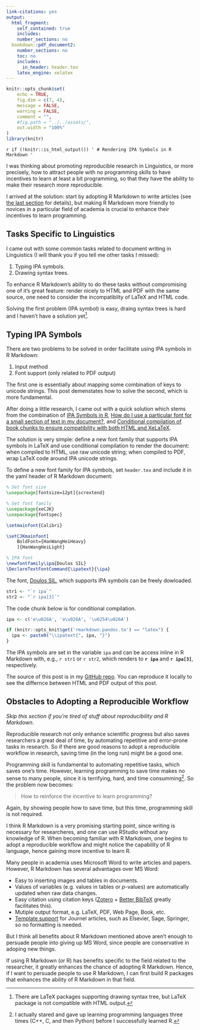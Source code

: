 ```yaml
---
link-citations: yes
output:
  html_fragment:
    self_contained: true
    includes:
    number_sections: no
  bookdown::pdf_document2:
    number_sections: no
    toc: no
    includes:
      in_header: header.tex
    latex_engine: xelatex
---
```

<!--For external images, set self_contained: false-->

<!--yaml
---
layout: post
mermaid: false
mathjax2: false
mathjax: false
highlight: true
title: "Rendering IPA Symbols in R Markdown"
description: ""
tags: [R, R Markdown, LaTeX]
---
yaml-->

```r
knitr::opts_chunk$set(
	echo = TRUE,
	fig.dim = c(7, 4),
	message = FALSE,
	warning = FALSE,
	comment = "",
	#fig.path = "../../assets/",
	out.width = "100%"
)
library(knitr)
```

`r if (!knitr::is_html_output()) '
# Rendering IPA Symbols in R Markdown
'`

I was thinking about promoting reproducible research in Linguistics, or more precisely, how to attract people with no programming skills to have incentives to learn at least a bit programming, so that they have the ability to make their research more reproducible.
<!--more-->

I arrived at the solution: start by adopting R Markdown to write articles (see [the last section](#obstacles-to-adopting-a-reproducible-workflow) for details),
but making R Markdown more friendly to novices in a particular field of academia is crucial to enhance their incentives to learn programming.

## Tasks Specific to Linguistics

I came out with some common tasks related to document writing in Linguistics (I will thank you if you tell me other tasks I missed):

1. Typing IPA symbols.
1. Drawing syntax trees.

To enhance R Markdown's ability to do these tasks without compromising one of it's great feature: render nicely to HTML and PDF with the same source, one need to consider the incompatiblity of LaTeX and HTML code.

Solving the first problem (IPA symbol) is easy, draing syntax trees is hard and I haven't have a solution yet[^tree].

## Typing IPA Symbols

There are two problems to be solved in order facilitate using IPA symbols in R Markdown:

1. Input method
1. Font support (only related to PDF output)

The first one is essentially about mapping some combination of keys to unicode strings.
This post demenstates how to solve the second, which is more fundamental.

After doing a little research, I came out with a quick solution which stems from the combination of [IPA Symbols in R](http://www.languagebits.com/phonetics-english/ipa-symbols-in-r/), [How do I use a particular font for a small section of text in my document?](https://tex.stackexchange.com/questions/25249/how-do-i-use-a-particular-font-for-a-small-section-of-text-in-my-document), and [Conditional compilation of book chunks to ensure compatibility with both HTML and XeLaTeX](https://github.com/rstudio/bookdown/issues/168).

The solution is very simple: define a new font family that supports IPA symbols in LaTeX and use conditional compilation to render the document: when compiled to HTML, use raw unicode string; when compiled to PDF, wrap LaTeX code around IPA unicode strings.

To define a new font family for IPA symbols, set `header.tex` and include it in the yaml header of R Markdown document:
```tex
% Set font size
\usepackage[fontsize=12pt]{scrextend}

% Set font family
\usepackage{xeCJK}
\usepackage{fontspec}

\setmainfont{Calibri}

\setCJKmainfont[
	BoldFont={HanWangHeiHeavy}
    ]{HanWangHeiLight}

% IPA font
\newfontfamily\ipa{Doulos SIL}
\DeclareTextFontCommand{\ipatext}{\ipa}
```
The font, [Doulos SIL](https://software.sil.org/doulos/), which supports IPA symbols can be freely dowloaded.

```r
str1 <- "`r ipa`"
str2 <- "`r ipa[3]`"
```

The code chunk below is for conditional compilation.
```r
ipa <- c('e\u026A', 'a\u026A', '\u0254\u026A')

if (knitr::opts_knit$get('rmarkdown.pandoc.to') == "latex") {
  ipa <- paste0("\\ipatext{", ipa, "}")
}
```
The IPA symbols are set in the variable `ipa` and can be access inline in R Markdown with, e.g., `r str1` or `r str2`, which renders to **`r ipa`** and **`r ipa[3]`**, respectively.

The source of this post is in my [GitHub repo](https://github.com/liao961120/liao961120.github.io/tree/master/post_source/ipa-symbols). You can reproduce it locally to see the differnce between HTML and PDF output of this post.


## Obstacles to Adopting a Reproducible Workflow

*Skip this section if you're tired of stuff about reproducibility and R Markdown.*

Reproducible research not only enhance scientific progress but also saves researchers a great deal of time, by automating repetitive and error-prone tasks in research.
So if there are good reasons to adopt a reproducible workflow in research, saving time (in the long run) might be a good one.

Programming skill is fundamental to automating repetitive tasks, which saves one's time. However, learning programming to save time makes no sense to many people, since it is terrifying, hard, and time consumming[^me]. So the problem now becomes:

> How to reinforce the incentive to learn programming?

Again, by showing people how to save time, but this time, programming skill is not required. 

I think R Markdown is a very promising starting point, since writing is necessary for researcheres, and one can use RStudio without any knowledge of R. When becoming familiar with R Markdown, one begins to adopt a reproducible workflow and might notice the capability of R language, hence gaining more incentive to learn R.

Many people in academia uses Microsoft Word to write articles and papers. However, R Markdown has several advantages over MS Word:

- Easy to inserting images and tables in documents.
- Values of variables (e.g. values in tables or *p*-values) are automatically updated when raw data changes.
- Easy citation using citation keys ([Zotero](https://www.zotero.org/) + [Better BibTeX](https://github.com/retorquere/zotero-better-bibtex) greatly facilitates this).
- Mutiple output format, e.g. LaTeX, PDF, Web Page, Book, etc.
- [Template support](https://github.com/rstudio/rticles) for Journel articles, such as Elsevier, Sage, Springer, so no formatting is needed.

But I think all benefits about R Markdown mentioned above aren't enough to persuade people into giving up MS Word, since people are conservative in adoping new things.

If using R Markdown (or R) has benefits specific to the field related to the researcher, it greatly enhances the chance of adopting R Markdown. Hence, if I want to persuade people to use R Markdown, I can first build R packages that enhances the ability of R Markdown in that field.


[^tree]: There are LaTeX packages supporting drawing syntax tree, but LaTeX package is not compatible with HTML output.

[^me]: I actually stared and gave up learning programming languages three times (C++, C, and then Python) before I successfully learned R.